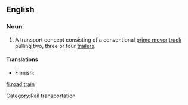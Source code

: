 {{wikipedia}}
==English==

===Noun===
{{en-noun|sg=[[road]] [[train]]}}

# {{Australia}} A transport concept consisting of a conventional [[prime mover]] [[truck]] pulling two, three or four [[trailer]]s.

====Translations====
{{trans-top|transport concept}}
* Finnish: {{t-|fi|maantiejuna}}
{{trans-bottom}}

[[Category:Rail transportation]]

[[fi:road train]]